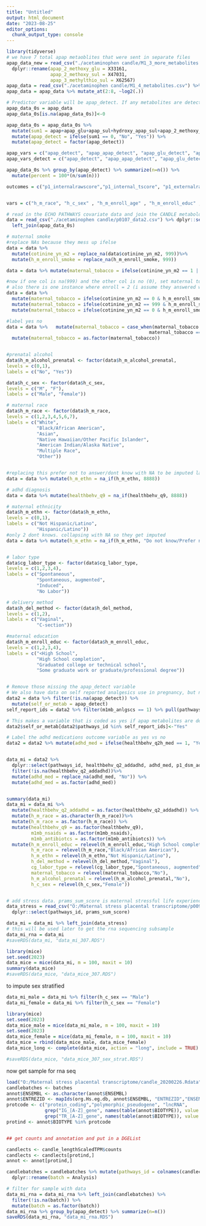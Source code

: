 ---
title: "Untitled"
output: html_document
date: "2023-08-25"
editor_options: 
  chunk_output_type: console
---

```{r}
library(tidyverse)
# we have 7 total apap metaoblites that were sent in separate files
apap_data_new = read_csv("./acetaminophen candle/M1_3_more_metabolites.csv") %>% 
  dplyr::rename(apap_2_methoxy_glu = X33161,
                apap_2_methoxy_sul = X47031,
                apap_3_methylthio_sul = X62567)
apap_data = read_csv("./acetaminophen candle/M1_4_metabolites.csv") %>% left_join(apap_data_new)
apap_data = apap_data %>% mutate_at(2:8, ~log2(.))

# Predictor variable will be apap_detect. If any metabolites are detected, you are counted as exposed
apap_data_0s = apap_data
apap_data_0s[is.na(apap_data_0s)]<-0

apap_data_0s = apap_data_0s %>% 
  mutate(sum1 = apap+apap_glu+apap_sul+hydroxy_apap_sul+apap_2_methoxy_glu+apap_2_methoxy_sul+apap_3_methylthio_sul) %>% 
  mutate(apap_detect = ifelse(sum1 == 0, "No", "Yes")) %>% 
  mutate(apap_detect = factor(apap_detect))

apap_vars = c("apap_detect", "apap_apap_detect", "apap_glu_detect", "apap_sul_detect", "hydroxy_apap_sul_detect", "apap", "apap_glu", "apap_sul", "hydroxy_apap_sul")
apap_vars_detect = c("apap_detect", "apap_apap_detect", "apap_glu_detect", "apap_sul_detect", "hydroxy_apap_sul_detect", "self_or_metab")

apap_data_0s %>% group_by(apap_detect) %>% summarize(n=n()) %>% 
  mutate(percent = 100*(n/sum(n)))

outcomes = c("p1_internalrawscore","p1_internal_tscore", "p1_externalrawscore", "p1_external_tscore","p1_dsm_adhd_score","p1_dsm_adhd_tscore","p1_attprob_score","p1_attprob_tscore", "fl_agecor_st_score", "flanker_valid","digit_scale", "digit_valid", "child_age_p1", "healthbehv_q2_addadhd", "healthbehv_q2_asdpdd", "h_birthweight_g", "h_birth_gestage_wks", "healthbehv_q2h_med", "healthbehv_q2h_med_Methylphenidate", "healthbehv_q2h_med_Focalin", "healthbehv_q2h_med_Vyvanse", "healthbehv_q2h_med_Amphetamine", "healthbehv_q2h_med_Adderall", "healthbehv_q2h_med_Dexedrine", "healthbehv_q2h_med_Dextroamphetamine", "healthbehv_q2h_med_Atomoxetine", "healthbehv_q2h_med_Guanfacine", "healthbehv_q2h_med_Clonidine", "healthbehv_q2h_med_other", "healthbehv_q2h_med_dk")


vars = c("h_m_race", "h_c_sex" , "h_m_enroll_age" , "h_m_enroll_educ" , "h_rpp_adj_income" , "zavg5_us_doc_dob_wght" , "h_m_ethn" , "h_del_method" ,"h_gravidity", "cg_labor_type", "h_m_prepreg_bmi" , "cotinine_yn_m2", "h_m_alcohol_prenatal", "h_m_enroll_smoke", "healthbehv_q2h", "healthbehv_q2h_age", "healthbehv_q9", "m1mb_anlgscs", "h_birth_gestage_wks", "h_birthweight_g", "m1mb_nsaids", "m1mb_antibiotcs")

# read in the ECHO PATHWAYS covariate data and join the CANDLE metabolomics data
data = read_csv("./acetaminophen candle/p0107_data2.csv") %>% dplyr::select("pathways_id", "studyid", outcomes, vars) %>% 
  left_join(apap_data_0s)

# maternal smoke
#replace NAs because they mess up ifelse
data = data %>%
  mutate(cotinine_yn_m2 = replace_na(data$cotinine_yn_m2, 999))%>%
  mutate(h_m_enroll_smoke = replace_na(h_m_enroll_smoke, 999))

data = data %>% mutate(maternal_tobacco = ifelse(cotinine_yn_m2 == 1 | h_m_enroll_smoke == 1, 1, h_m_enroll_smoke))

#now if one col is na(999) and the other col is no (0), set maternal tobacco to 0
# also there is one instance where enroll = 2 (i assume they answered with dont know) and the cotinine var  = 0, so set that to 0
data = data %>% 
  mutate(maternal_tobacco = ifelse(cotinine_yn_m2 == 0 & h_m_enroll_smoke == 999, 0, maternal_tobacco))%>%
  mutate(maternal_tobacco = ifelse(cotinine_yn_m2 == 999 & h_m_enroll_smoke == 0, 0, maternal_tobacco))%>%
  mutate(maternal_tobacco = ifelse(cotinine_yn_m2 == 0 & h_m_enroll_smoke == 2, 0, maternal_tobacco))

#label yes no
data = data %>%   mutate(maternal_tobacco = case_when(maternal_tobacco == 0 ~ "No",
                                                    maternal_tobacco == 1 ~ "Yes")) %>% 
  mutate(maternal_tobacco = as.factor(maternal_tobacco))


#prenatal alcohol
data$h_m_alcohol_prenatal <- factor(data$h_m_alcohol_prenatal,
levels = c(0,1),
labels = c("No", "Yes"))

data$h_c_sex <- factor(data$h_c_sex,
levels = c("M", "F"),
labels = c("Male", "Female"))

# maternal race
data$h_m_race <- factor(data$h_m_race,
levels = c(1,2,3,4,5,6,7),
labels = c("White",
           "Black/African American",
           "Asian",
           "Native Hawaiian/Other Pacific Islander",
           "American Indian/Alaska Native",
           "Multiple Race",
           "Other"))


#replacing this prefer not to answer/dont know with NA to be imputed later
data = data %>% mutate(h_m_ethn = na_if(h_m_ethn, 8888))

# adhd diagnosis
data = data %>% mutate(healthbehv_q9 = na_if(healthbehv_q9, 8888))

# maternal ethnicity
data$h_m_ethn <- factor(data$h_m_ethn,
levels = c(0,1),
labels = c("Not Hispanic/Latino",
           "Hispanic/Latino"))
#only 2 dont knows. collapsing with NA so they get imputed
data = data %>% mutate(h_m_ethn = na_if(h_m_ethn, "Do not know/Prefer not to answer"))


# labor type
data$cg_labor_type <- factor(data$cg_labor_type,
levels = c(1,2,3,4),
labels = c("Spontaneous",
           "Spontaneous, augmented",
           "Induced",
           "No Labor"))

# delivery method
data$h_del_method <- factor(data$h_del_method,
levels = c(1,2),
labels = c("Vaginal",
           "C-section"))

#maternal education
data$h_m_enroll_educ <- factor(data$h_m_enroll_educ,
levels = c(1,2,3,4),
labels = c("<High School",
           "High School completion",
           "Graduated college or technical school",
           "Some graduate work or graduate/professional degree"))


# Remove those missing the apap_detect variable
# We also have data on self reported analgesics use in pregnancy, but not specific to acetaminophen (a yes response to this question could include any pain medication).
data2 = data %>% filter(!is.na(apap_detect)) %>% 
  mutate(self_or_metab = apap_detect)
self_report_ids = data2 %>% filter(m1mb_anlgscs == 1) %>% pull(pathways_id)

# This makes a variable that is coded as yes if apap metabolites are detected or if the mother self reported analgesics.
data2$self_or_metab[data2$pathways_id %in% self_report_ids]<-"Yes"

# Label the adhd medications outcome variable as yes vs no
data2 = data2 %>% mutate(adhd_med = ifelse(healthbehv_q2h_med == 1, "Yes", "No"))


data_mi = data2 %>%
  dplyr::select(pathways_id, healthbehv_q2_addadhd, adhd_med, p1_dsm_adhd_score, p1_externalrawscore, apap_detect , h_m_race, h_c_sex , h_m_enroll_age , h_m_enroll_educ , h_rpp_adj_income , zavg5_us_doc_dob_wght , h_m_ethn , h_del_method ,h_gravidity, cg_labor_type, h_m_prepreg_bmi , maternal_tobacco , h_m_alcohol_prenatal, healthbehv_q9, m1mb_nsaids, h_birthweight_g, h_birth_gestage_wks, m1mb_antibiotcs, self_or_metab, child_age_p1, fl_agecor_st_score, digit_scale, digit_valid, flanker_valid) %>% 
  filter(!is.na(healthbehv_q2_addadhd))%>% 
  mutate(adhd_med = replace_na(adhd_med, "No")) %>% 
  mutate(adhd_med = as.factor(adhd_med))


summary(data_mi)
data_mi = data_mi %>% 
  mutate(healthbehv_q2_addadhd = as.factor(healthbehv_q2_addadhd)) %>% 
  mutate(h_m_race = as.character(h_m_race))%>% 
  mutate(h_m_race = as.factor(h_m_race)) %>% 
  mutate(healthbehv_q9 = as.factor(healthbehv_q9),
         m1mb_nsaids = as.factor(m1mb_nsaids),
         m1mb_antibiotcs = as.factor(m1mb_antibiotcs)) %>% 
  mutate(h_m_enroll_educ = relevel(h_m_enroll_educ,"High School completion"),
         h_m_race = relevel(h_m_race,"Black/African American"),
         h_m_ethn = relevel(h_m_ethn,"Not Hispanic/Latino"),
         h_del_method = relevel(h_del_method,"Vaginal"),
         cg_labor_type = relevel(cg_labor_type,"Spontaneous, augmented"),
         maternal_tobacco = relevel(maternal_tobacco,"No"),
         h_m_alcohol_prenatal = relevel(h_m_alcohol_prenatal,"No"),
         h_c_sex = relevel(h_c_sex,"Female")) 


# add stress data. prams_sum_score is maternal stressful life experiences during pregnancy, which we include as a confounder
data_stress = read_csv("O:/Maternal stress placental transcriptome/p0094_data_v2.csv") %>% 
  dplyr::select(pathways_id, prams_sum_score)

data_mi = data_mi %>% left_join(data_stress)
# this will be used later to get the rna sequencing subsample
data_mi_rna = data_mi
#saveRDS(data_mi, "data_mi_307.RDS")
```

```{r}
library(mice)
set.seed(2023)
data_mice = mice(data_mi, m = 100, maxit = 10)
summary(data_mice)
#saveRDS(data_mice, "data_mice_307.RDS")
```

to impute sex stratified
```{r}
data_mi_male = data_mi %>% filter(h_c_sex == "Male")
data_mi_female = data_mi %>% filter(h_c_sex == "Female")

library(mice)
set.seed(2023)
data_mice_male = mice(data_mi_male, m = 100, maxit = 10)
set.seed(2023)
data_mice_female = mice(data_mi_female, m = 100, maxit = 10)
data_mice = rbind(data_mice_male, data_mice_female)
data_mice_long <- complete(data_mice, action = "long", include = TRUE)

#saveRDS(data_mice, "data_mice_307_sex_strat.RDS")
```


now get sample for rna seq
```{r}
load("O:/Maternal stress placental transcriptome/candle_20200226.Rdata")
candlebatches <- batches
annot$ENSEMBL <- as.character(annot$ENSEMBL)
annot$ENTREZID <- mapIds(org.Hs.eg.db, annot$ENSEMBL, "ENTREZID","ENSEMBL")
protcode <- c("protein_coding","polymorphic_pseudogene", "lncRNA",
              grep("IG_[A-Z]_gene", names(table(annot$BIOTYPE)), value = TRUE),
              grep("TR_[A-Z]_gene", names(table(annot$BIOTYPE)), value = TRUE))
protind <- annot$BIOTYPE %in% protcode


## get counts and annotation and put in a DGEList

candlects <- candle_lengthScaledTPM$counts
candlects <- candlects[protind,]
annot <- annot[protind,]

candlebatches = candlebatches %>% mutate(pathways_id = colnames(candlects)) %>% dplyr::select(pathways_id, Analysis) %>% 
  dplyr::rename(batch = Analysis)

# filter for sample with data
data_mi_rna = data_mi_rna %>% left_join(candlebatches) %>% 
  filter(!is.na(batch)) %>% 
  mutate(batch = as.factor(batch))
data_mi_rna %>% group_by(apap_detect) %>% summarize(n=n())
saveRDS(data_mi_rna, "data_mi_rna.RDS")
```

